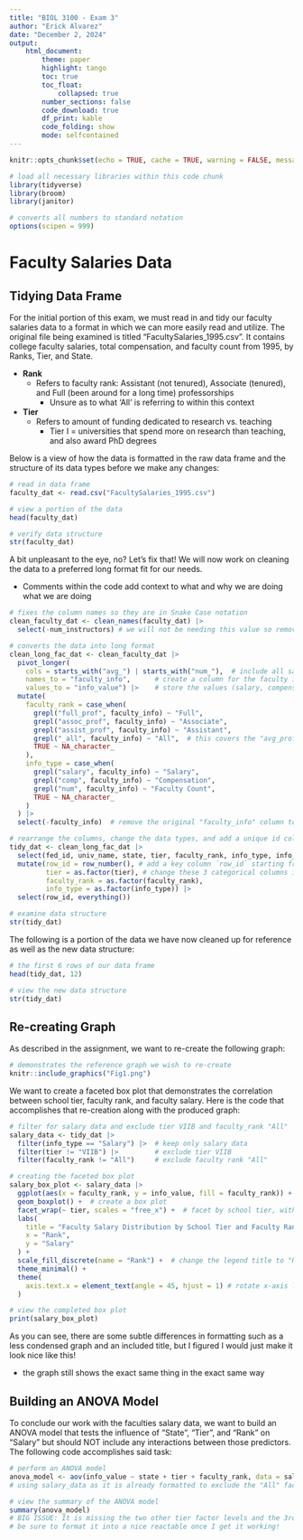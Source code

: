 ```yaml
---
title: "BIOL 3100 - Exam 3"
author: "Erick Alvarez"
date: "December 2, 2024"
output: 
    html_document:
        theme: paper
        highlight: tango
        toc: true
        toc_float:
            collapsed: true
        number_sections: false
        code_download: true
        df_print: kable
        code_folding: show
        mode: selfcontained
---
```


```r
knitr::opts_chunk$set(echo = TRUE, cache = TRUE, warning = FALSE, message = FALSE)

```

```r
# load all necessary libraries within this code chunk 
library(tidyverse)
library(broom)
library(janitor)

# converts all numbers to standard notation 
options(scipen = 999)

```

# Faculty Salaries Data 
## Tidying Data Frame 
For the initial portion of this exam, we must read in and tidy our faculty salaries data to a format in which we can more easily read and utilize. The original file being examined is titled "FacultySalaries_1995.csv". It contains college faculty salaries, total compensation, and faculty count from 1995, by Ranks, Tier, and State.

- **Rank** 
  - Refers to faculty rank: Assistant (not tenured), Associate (tenured), and Full (been around for a long time) professorships 
    - Unsure as to what 'All' is referring to within this context  
- **Tier** 
  - Refers to amount of funding dedicated to research vs. teaching 
    - Tier I = universities that spend more on research than teaching, and also award PhD degrees 

Below is a view of how the data is formatted in the raw data frame and the structure of its data types before we make any changes: 

```r
# read in data frame 
faculty_dat <- read.csv("FacultySalaries_1995.csv")

# view a portion of the data 
head(faculty_dat)

# verify data structure
str(faculty_dat)

```

A bit unpleasant to the eye, no? Let's fix that! We will now work on cleaning the data to a preferred long format fit for our needs. 
  
- Comments within the code add context to what and why we are doing what we are doing 

```r
# fixes the column names so they are in Snake Case notation 
clean_faculty_dat <- clean_names(faculty_dat) |>
  select(-num_instructors) # we will not be needing this value so remove it; especially since it will simply have NA values for salary and compensation 

# converts the data into long format 
clean_long_fac_dat <- clean_faculty_dat |>
  pivot_longer(
    cols = starts_with("avg_") | starts_with("num_"),  # include all salary, compensation, and faculty count columns
    names_to = "faculty_info",      # create a column for the faculty information (salary, compensation, etc.)
    values_to = "info_value") |>    # store the values (salary, compensation, etc.)
  mutate(
    faculty_rank = case_when(
      grepl("full_prof", faculty_info) ~ "Full",
      grepl("assoc_prof", faculty_info) ~ "Associate",
      grepl("assist_prof", faculty_info) ~ "Assistant",
      grepl("_all", faculty_info) ~ "All",  # this covers the "avg_prof_salary_all" and "num_faculty_all"
      TRUE ~ NA_character_
    ),
    info_type = case_when(
      grepl("salary", faculty_info) ~ "Salary",
      grepl("comp", faculty_info) ~ "Compensation",
      grepl("num", faculty_info) ~ "Faculty Count",
      TRUE ~ NA_character_
    )
  ) |>
  select(-faculty_info)  # remove the original "faculty_info" column to clean up the data

# rearrange the columns, change the data types, and add a unique id column 
tidy_dat <- clean_long_fac_dat |>
  select(fed_id, univ_name, state, tier, faculty_rank, info_type, info_value) |>
  mutate(row_id = row_number(), # add a key column `row_id` starting from 1
         tier = as.factor(tier), # change these 3 categorical columns into factors 
         faculty_rank = as.factor(faculty_rank),  
         info_type = as.factor(info_type)) |> 
  select(row_id, everything()) 

# examine data structure 
str(tidy_dat)

```

The following is a portion of the data we have now cleaned up for reference as well as the new data structure: 

```r
# the first 6 rows of our data frame 
head(tidy_dat, 12)

# view the new data structure 
str(tidy_dat)

```

## Re-creating Graph 
As described in the assignment, we want to re-create the following graph: 

```r
# demonstrates the reference graph we wish to re-create 
knitr::include_graphics("Fig1.png")

```

We want to create a faceted box plot that demonstrates the correlation between school tier, faculty rank, and faculty salary. Here is the code that accomplishes that re-creation along with the produced graph: 

```r
# filter for salary data and exclude tier VIIB and faculty_rank "All"
salary_data <- tidy_dat |> 
  filter(info_type == "Salary") |>  # keep only salary data
  filter(tier != "VIIB") |>         # exclude tier VIIB
  filter(faculty_rank != "All")     # exclude faculty rank "All"

# creating the faceted box plot 
salary_box_plot <- salary_data |> 
  ggplot(aes(x = faculty_rank, y = info_value, fill = faculty_rank)) +
  geom_boxplot() +  # create a box plot 
  facet_wrap(~ tier, scales = "free_x") +  # facet by school tier, with free x-axis
  labs(
    title = "Faculty Salary Distribution by School Tier and Faculty Rank",
    x = "Rank",
    y = "Salary"
  ) +
  scale_fill_discrete(name = "Rank") +  # change the legend title to "Rank"
  theme_minimal() +
  theme(
    axis.text.x = element_text(angle = 45, hjust = 1) # rotate x-axis labels by 45 degrees
  )

# view the completed box plot 
print(salary_box_plot)

```

As you can see, there are some subtle differences in formatting such as a less condensed graph and an included title, but I figured I would just make it look nice like this! 

  - the graph still shows the exact same thing in the exact same way 
  
## Building an ANOVA Model

To conclude our work with the faculties salary data, we want to build an ANOVA model that tests the influence of “State”, “Tier”, and “Rank” on “Salary” but should NOT include any interactions between those predictors. The following code accomplishes said task: 

```r
# perform an ANOVA model
anova_model <- aov(info_value ~ state + tier + faculty_rank, data = salary_data) 
# using salary_data as it is already formatted to exclude the "All" faculty rank and other info_values. However, we may want to include the VIIB school tier 

# view the summary of the ANOVA model
summary(anova_model)
# BIG ISSUE: It is missing the two other tier factor levels and the 3rd faculty_rank factor. Why? Ask Dr. Liang! 
# be sure to format it into a nice reactable once I get it working! 

```

